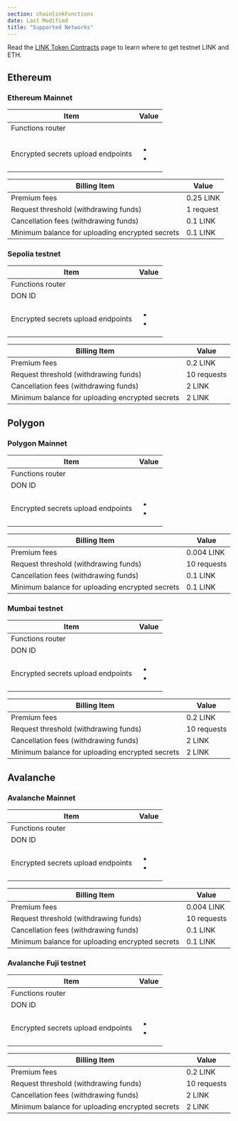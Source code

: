 ```yaml
---
section: chainlinkFunctions
date: Last Modified
title: "Supported Networks"
---
```



Read the [LINK Token Contracts](/resources/link-token-contracts) page to learn where to get testnet LINK and ETH.

<ResourcesCallout callout="bridgeRisks" />

## Ethereum

### Ethereum Mainnet

| Item                               | Value                                                                                                                                                         |
| ---------------------------------- | ------------------------------------------------------------------------------------------------------------------------------------------------------------- |
| Functions router                   | <Address contractUrl="https://etherscan.io/address/0x65Dcc24F8ff9e51F10DCc7Ed1e4e2A61e6E14bd6" />                                                             |
| <DonId  />                         | <CopyText text="fun-ethereum-mainnet-1" code />                                                                                                               |
| Encrypted secrets upload endpoints | <ul><li><CopyText text="https://01.functions-gateway.chain.link/" code /></li><li><CopyText text="https://02.functions-gateway.chain.link/" code /></li></ul> |

| Billing Item                                    | Value     |
| ----------------------------------------------- | --------- |
| Premium fees                                    | 0.25 LINK |
| Request threshold (withdrawing funds)           | 1 request |
| Cancellation fees (withdrawing funds)           | 0.1 LINK  |
| Minimum balance for uploading encrypted secrets | 0.1 LINK  |

### Sepolia testnet

| Item                               | Value                                                                                                                                                                         |
| ---------------------------------- | ----------------------------------------------------------------------------------------------------------------------------------------------------------------------------- |
| Functions router                   | <Address contractUrl="https://sepolia.etherscan.io/address/0xb83E47C2bC239B3bf370bc41e1459A34b41238D0" />                                                                     |
| DON ID                             | <CopyText text="fun-ethereum-sepolia-1" code />                                                                                                                               |
| Encrypted secrets upload endpoints | <ul><li><CopyText text="https://01.functions-gateway.testnet.chain.link/" code /></li><li><CopyText text="https://02.functions-gateway.testnet.chain.link/" code /></li></ul> |

| Billing Item                                    | Value       |
| ----------------------------------------------- | ----------- |
| Premium fees                                    | 0.2 LINK    |
| Request threshold (withdrawing funds)           | 10 requests |
| Cancellation fees (withdrawing funds)           | 2 LINK      |
| Minimum balance for uploading encrypted secrets | 2 LINK      |

## Polygon

### Polygon Mainnet

| Item                               | Value                                                                                                                                                         |
| ---------------------------------- | ------------------------------------------------------------------------------------------------------------------------------------------------------------- |
| Functions router                   | <Address contractUrl="https://polygonscan.com/address/0xdc2AAF042Aeff2E68B3e8E33F19e4B9fA7C73F10" />                                                          |
| DON ID                             | <CopyText text="fun-polygon-mainnet-1" code />                                                                                                                |
| Encrypted secrets upload endpoints | <ul><li><CopyText text="https://01.functions-gateway.chain.link/" code /></li><li><CopyText text="https://02.functions-gateway.chain.link/" code /></li></ul> |

| Billing Item                                    | Value       |
| ----------------------------------------------- | ----------- |
| Premium fees                                    | 0.004 LINK  |
| Request threshold (withdrawing funds)           | 10 requests |
| Cancellation fees (withdrawing funds)           | 0.1 LINK    |
| Minimum balance for uploading encrypted secrets | 0.1 LINK    |

### Mumbai testnet

| Item                               | Value                                                                                                                                                                         |
| ---------------------------------- | ----------------------------------------------------------------------------------------------------------------------------------------------------------------------------- |
| Functions router                   | <Address contractUrl="https://mumbai.polygonscan.com/address/0x6E2dc0F9DB014aE19888F539E59285D2Ea04244C" />                                                                   |
| DON ID                             | <CopyText text="fun-polygon-mumbai-1" code />                                                                                                                                 |
| Encrypted secrets upload endpoints | <ul><li><CopyText text="https://01.functions-gateway.testnet.chain.link/" code /></li><li><CopyText text="https://02.functions-gateway.testnet.chain.link/" code /></li></ul> |

| Billing Item                                    | Value       |
| ----------------------------------------------- | ----------- |
| Premium fees                                    | 0.2 LINK    |
| Request threshold (withdrawing funds)           | 10 requests |
| Cancellation fees (withdrawing funds)           | 2 LINK      |
| Minimum balance for uploading encrypted secrets | 2 LINK      |

## Avalanche

### Avalanche Mainnet

| Item                               | Value                                                                                                                                                         |
| ---------------------------------- | ------------------------------------------------------------------------------------------------------------------------------------------------------------- |
| Functions router                   | <Address contractUrl="https://snowtrace.io/address/0x9f82a6A0758517FD0AfA463820F586999AF314a0" />                                                             |
| DON ID                             | <CopyText text="fun-avalanche-mainnet-1" code />                                                                                                              |
| Encrypted secrets upload endpoints | <ul><li><CopyText text="https://01.functions-gateway.chain.link/" code /></li><li><CopyText text="https://02.functions-gateway.chain.link/" code /></li></ul> |

| Billing Item                                    | Value       |
| ----------------------------------------------- | ----------- |
| Premium fees                                    | 0.004 LINK  |
| Request threshold (withdrawing funds)           | 10 requests |
| Cancellation fees (withdrawing funds)           | 0.1 LINK    |
| Minimum balance for uploading encrypted secrets | 0.1 LINK    |

### Avalanche Fuji testnet

| Item                               | Value                                                                                                                                                                         |
| ---------------------------------- | ----------------------------------------------------------------------------------------------------------------------------------------------------------------------------- |
| Functions router                   | <Address contractUrl="https://testnet.snowtrace.io/address/0xA9d587a00A31A52Ed70D6026794a8FC5E2F5dCb0" />                                                                     |
| DON ID                             | <CopyText text="fun-avalanche-fuji-1" code />                                                                                                                                 |
| Encrypted secrets upload endpoints | <ul><li><CopyText text="https://01.functions-gateway.testnet.chain.link/" code /></li><li><CopyText text="https://02.functions-gateway.testnet.chain.link/" code /></li></ul> |

| Billing Item                                    | Value       |
| ----------------------------------------------- | ----------- |
| Premium fees                                    | 0.2 LINK    |
| Request threshold (withdrawing funds)           | 10 requests |
| Cancellation fees (withdrawing funds)           | 2 LINK      |
| Minimum balance for uploading encrypted secrets | 2 LINK      |

